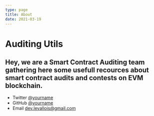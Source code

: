 ```yaml
---
type: page
title: About
date: 2021-03-19
---
```


# Auditing Utils

Hey, we are a Smart Contract Auditing team gathering here some usefull recources about smart contract audits and contests on EVM blockchain.
---

- Twitter [@yourname](https://twitter.com/auditingutils)
- GitHub [@yourname](https://github.com/gituser6hij)
- Email dev.levallois@gmail.com
